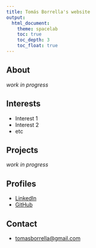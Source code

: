 ```yaml
---
title: Tomás Borrella's website
output:
  html_document:
    theme: spacelab
    toc: true
    toc_depth: 3
    toc_float: true
---
```


## About

*work in progress*

## Interests

* Interest 1
* Interest 2
* etc

## Projects

*work in progress*

## Profiles 

* [LinkedIn](https://www.linkedin.com/in/tomasborrella/)
* [GitHub](http://github.com/tomasborrella)

## Contact

* [tomasborrella@gmail.com](mailto:tomasborrella@gmail.com)